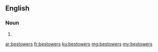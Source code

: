 ==English==

===Noun===
{{head|en|plural}}

# {{plural of|bestower|lang=en}}

[[ar:bestowers]]
[[fr:bestowers]]
[[ku:bestowers]]
[[mg:bestowers]]
[[my:bestowers]]